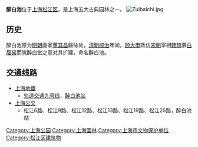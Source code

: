 {{Expand|time=2015-06-16T05:02:03+00:00}}
{{Unreferenced|time=2015-06-16T05:02:37+00:00}}
'''醉白池'''位于[[上海|上海]][[松江区|松江区]]，是上海五大古典园林之一。
[[File:Zuibaichi.jpg|right]]

==历史==
醉白池原为[[明朝|明朝]]画家[[董其昌|董其昌]]觞咏处，[[清朝|清朝]][[顺治|顺治]]年间，[[顾大申|顾大申]]效仿[[宋朝|宋朝]]宰相[[韩琦|韩琦]]慕[[白居易|白居易]]而筑醉白堂之意对其扩建，命名醉白池。

==交通线路==
*[[上海地鐵|上海地鐵]]
**[[上海轨道交通九号线|轨道交通九号线]]，[[醉白池站|醉白池站]]
*[[上海公交|上海公交]]
**松江6路、松江9路、松江12路、松江13路、松江19路、松江26路，醉白池站

{{上海五大古典园林}}
{{上海市文物保护单位}}
{{上海公園}}
[[Category:上海公园|Category:上海公园]]
[[Category:上海園林|Category:上海園林]]
[[Category:上海市文物保护单位|Category:上海市文物保护单位]]
[[Category:松江区建筑物|Category:松江区建筑物]]